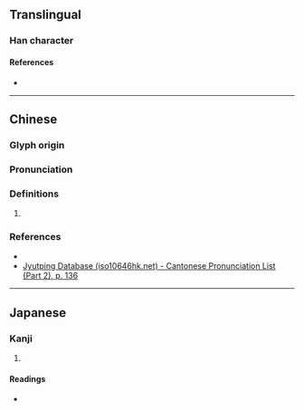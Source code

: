 {{character info/new}}
==Translingual==

===Han character===
{{Han char|rn=82|rad=毛|as=08|sn=12|four=|canj=HUPFD|ids=⿺毛匊}}

====References====
* {{Han ref|kx=0594.120|dkj=16865|dj=0986.120|hdz=32000.080|uh=6BF1|ud=27633}}

----

==Chinese==
{{zh-forms}}

===Glyph origin===
{{Han etym}}

===Pronunciation===
{{zh-pron
|m=jú
|c=guk1
|mc=y
|oc=y
|cat=
}}

===Definitions===
{{zh-hanzi}}

# {{rfdef|zh}}

===References===
* {{R:twedu|C05994}}
* [http://www.iso10646hk.net/jp/document/download.jsp Jyutping Database (iso10646hk.net) - Cantonese Pronunciation List (Part 2), p. 136]

----

==Japanese==

===Kanji===
{{ja-kanji|grade=|rs=毛08}}

# {{rfdef|ja|sort=毛08}}

====Readings====
* {{ja-readings|on=[[きく]] (kiku), [[ごく]] (goku)|kun=[[けまり]] (kemari)}}